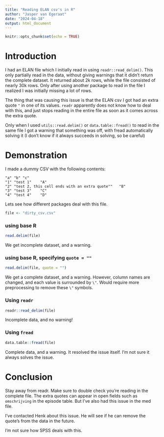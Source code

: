 ```yaml
---
title: "Reading ELAN csv's in R"
author: "Jasper van Egeraat"
date: "2024-04-18"
output: html_document
---
```


```r
knitr::opts_chunk$set(echo = TRUE)
```

# Introduction

I had an ELAN file which I initially read in using `readr::read_delim()`. This only partially read in the data, without giving warnings that it didn't return the complete dataset. It returned about 2k rows, while the file consisted of nearly 30k rows. Only after using another package to read in the file I realized I was initially missing a lot of rows. 

The thing that was causing this issue is that the ELAN csv I got had an extra quote `"` in one of its values. `readr` apparently does not know how to deal with this, and just stops reading in the entire file as soon as it comes across the extra quote. 

Only when I used `utils::read.delim()` or `data.table::fread()` to read in the same file I got a warning that something was off, with fread automatically solving it (I don't know if it always succeeds in solving, so be careful) 

# Demonstration

I made a dummy CSV with the following contents:
```
"a"	"b"	"c"
"1"	"test 1"	"A"
"2"	"test 2, this cell ends with an extra quote""	"B"
"3"	"test 3"	"C"
"4"	"test 4"	"D"
```

Lets see how different packages deal with this file.

```r
file <- "dirty_csv.csv"
```


### using base R

```r
read.delim(file) 
```
We get incomplete dataset, and a warning.

### using base R, specifying `quote = ""`

```r
read.delim(file, quote = "")
```


We get a complete dataset, and a warning. However, column names are changed, and each value is surrounded by `\"`. Would require more preprocessing to remove these `\"` symbols.

### Using `readr`

```r
readr::read_delim(file)
```
Incomplete data, and no warning!

### Using `fread`
```r
data.table::fread(file)
```
Complete data, and a warning. It resolved the issue itself. I'm not sure it always solves the issue.

# Conclusion

Stay away from readr. Make sure to double check you're reading in the complete file. The extra quotes can appear in open fields such as `omschrijving` in the episode table. But I've also had this issue in the med file. 

I've contacted Henk about this issue. He will see if he can remove the quote's from the data in the future. 

I'm not sure how SPSS deals with this.
